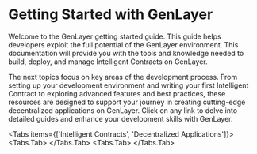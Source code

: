 
# Getting Started with GenLayer

Welcome to the GenLayer getting started guide. This guide helps developers exploit the full potential of the GenLayer environment. This documentation will provide you with the tools and knowledge needed to build, deploy, and manage Intelligent Contracts on GenLayer.

The next topics focus on key areas of the development process. From setting up your development environment and writing your first Intelligent Contract to exploring advanced features and best practices, these resources are designed to support your journey in creating cutting-edge decentralized applications on GenLayer. Click on any link to delve into detailed guides and enhance your development skills with GenLayer.

 
<Tabs items={['Intelligent Contracts', 'Decentralized Applications']}>
  <Tabs.Tab>
    <Cards>
      <Card title="🌟 Introduction" href="/developers/intelligent-contracts/intro" />
      <Card title="⚙ Tooling Setup" href="/developers/intelligent-contracts/tooling-setup" />
      <Card title="📦 First Contract" href="/developers/intelligent-contracts/your-first-contract" />
      <Card title="📝 Types" href="/developers/intelligent-contracts/types" />
      <Card title="💾 Storage" href="/developers/intelligent-contracts/storage" />
      <Card title="🏛️ First Intelligent Contract" href="/developers/intelligent-contracts/your-first-intelligent-contract" />
      <Card title="⚖️ Equivalence Principle" href="/developers/intelligent-contracts/equivalence-principle"/>
      <Card title="🔍 Debugging" href="/developers/intelligent-contracts/debugging" />
      <Card title="🚨 Error Handling" href="/developers/intelligent-contracts/error-handling" />
      <Card title="✍️ Crafting Prompts" href="/developers/intelligent-contracts/crafting-prompts" />
      <Card title="⚡ Advanced Features" href="/developers/intelligent-contracts/advanced-features/contract-to-contract-interaction" />
      <Card title="🔒 Security and Best Practices" href="/developers/intelligent-contracts/security-and-best-practices/prompt-injection" />
      <Card title="📚 Examples" href="/developers/intelligent-contracts/examples/storage" />
      <Card title="🛠️ Tools" href="/developers/intelligent-contracts/tools/genlayer-cli" />
      <Card title="💡 Ideas" href="/developers/intelligent-contracts/ideas" />
    </Cards>
  </Tabs.Tab>
  <Tabs.Tab>
    <Cards>
      <Card title="🏗️ Architecture" href="/developers/decentralized-applications/architecture-overview" />
      <Card title="🔧 DApp Development" href="/developers/decentralized-applications/dapp-development-workflow" />
      <Card title="💻 GenLayer JS" href="/developers/decentralized-applications/genlayer-js" />
      <Card title="📊 Reading Data" href="/developers/decentralized-applications/reading-data" />
      <Card title="✍️ Writing Data" href="/developers/decentralized-applications/writing-data" />
      <Card title="🔍 Querying" href="/developers/decentralized-applications/querying-a-transaction" />
      <Card title="🧪 Testing" href="/developers/decentralized-applications/testing" />
      <Card title="🔥 Project Boilerplate" href="/developers/decentralized-applications/project-boilerplate" />
    </Cards>
  </Tabs.Tab>
</Tabs>